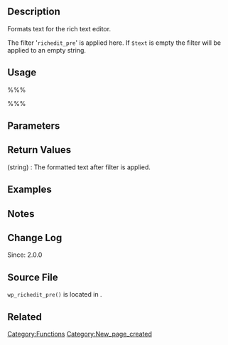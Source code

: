 {{Languages|
{{en|Function Reference/wp_richedit_pre}}
{{it|Riferimento funzioni/wp_richedit_pre}}
}}

== Description ==
Formats text for the rich text editor. 

The filter '<tt>richedit_pre</tt>' is applied here. If <tt>$text</tt> is empty the filter will be applied to an empty string. 

== Usage ==
%%%<?php wp_richedit_pre( $text ) ?>%%%

== Parameters ==
{{Parameter|$text|string|The text to be formatted.}}

== Return Values ==
; (string) : The formatted text after filter is applied.

== Examples ==
<!-- Need creative examples. Feel free to link to external examples. -->

== Notes ==

== Change Log ==
Since: 2.0.0

== Source File ==

<tt>wp_richedit_pre()</tt> is located in {{Trac|wp-includes/formatting.php}}.

== Related ==
<!--
    To Do:
    Need to find related functions.
    Need to create groups of functions and create templates to add them to a page quickly.
    Some functions may be related to many groups of functions.
-->

{{Tag Footer}}

[[Category:Functions]]
[[Category:New_page_created]]